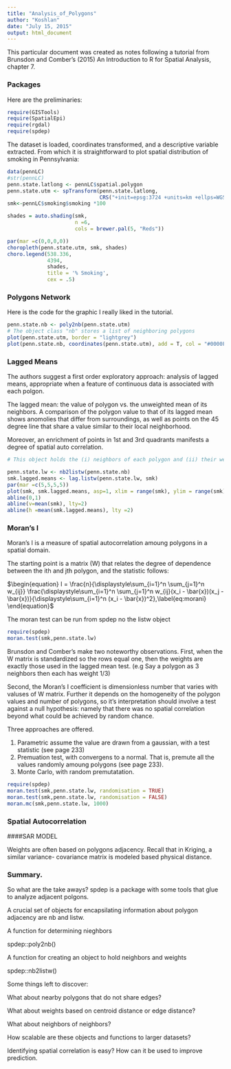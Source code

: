 ```yaml
---
title: "Analysis_of_Polygons"
author: "Koshlan"
date: "July 15, 2015"
output: html_document
---
```


This particular document was created as notes following a tutorial from Brunsdon and Comber's 
(2015) An Introduction to R for Spatial Analysis, chapter 7.

### Packages
Here are the preliminaries:
```r
require(GISTools)
require(SpatialEpi)
require(rgdal)
require(spdep)
```

The dataset is loaded, coordinates transformed, and a descriptive variable extracted.
From which it is straightforward to plot spatial distribution of smoking in Pennsylvania:
```r
data(pennLC)
#str(pennLC)
penn.state.latlong <- pennLC$spatial.polygon
penn.state.utm <- spTransform(penn.state.latlong, 
                              CRS("+init=epsg:3724 +units=km +ellps=WGS84"))
smk<-pennLC$smoking$smoking *100
```

```r
shades = auto.shading(smk, 
                      n =6, 
                      cols = brewer.pal(5, "Reds"))

par(mar =c(0,0,0,0))
choropleth(penn.state.utm, smk, shades)
choro.legend(538.336,
             4394,
             shades, 
             title = '% Smoking',
             cex = .5)

```

### Polygons Network
Here is the code for the graphic I really liked in the tutorial.
```r
penn.state.nb <- poly2nb(penn.state.utm)
# The object class "nb" stores a list of neighboring polygons
plot(penn.state.utm, border = "lightgrey")
plot(penn.state.nb, coordinates(penn.state.utm), add = T, col = "#0000FF50", lwd = 2)
```

### Lagged Means
The authors suggest a first order exploratory approach:
analysis of lagged means, appropriate when a feature of continuous data is associated with each polgon.

The lagged mean: the value of polygon vs. the unweighted mean of its neighbors. 
A comparison of the polygon value to that of its lagged mean shows anomolies 
that differ from surroundings, as well as points on the 45 degree line that 
share a value similar to their local neighborhood. 

Moreover, an enrichment of points in 1st and 3rd quadrants 
manifests a degree of spatial auto correlation.

```r
# This object holds the (i) neighbors of each polygon and (ii) their weights

penn.state.lw <- nb2listw(penn.state.nb)
smk.lagged.means <- lag.listw(penn.state.lw, smk)
par(mar =c(5,5,5,5))
plot(smk, smk.lagged.means, asp=1, xlim = range(smk), ylim = range(smk))
abline(0,1)
abline(v=mean(smk), lty=2)
abline(h =mean(smk.lagged.means), lty =2)
```

### Moran's I
Moran's I is a measure of spatial autocorrelation amoung polygons in a spatial domain.

The starting point is a matrix (W) that relates the degree of dependence between
the ith and jth polygon, and the statistic follows:

 $\begin{equation}
I = \frac{n}{\displaystyle\sum_{i=1}^n \sum_{j=1}^n w_{ij}}
\frac{\displaystyle\sum_{i=1}^n \sum_{j=1}^n w_{ij}(x_i - \bar{x})(x_j -
  \bar{x})}{\displaystyle\sum_{i=1}^n (x_i - \bar{x})^2},\label{eq:morani}
\end{equation}$

The moran test can be run from spdep no the listw object
```r
require(spdep)
moran.test(smk,penn.state.lw)
```

Brunsdon and Comber's make two noteworthy observations. First, 
when the W matrix is standardized so the rows equal one, then the weights are 
exactly those used in the lagged mean test. (e.g Say a polygon as 3 neighbors then each has weight 1/3) 

Second, the Moran's I coefficient is dimensionless number that varies with valuses of W matrix. 
Further it depends on the homogeneity of the polygon values and number of polygons, so
it's interpretation should involve a test against a null hypothesis: namely that there was 
no spatial correlation beyond what could be achieved by random chance.

Three approaches are offered.

1. Parametric assume the value are drawn from a gaussian, with a test statistic (see page 233)
2. Premuation test, with convergens to a normal. That is, premute all the values randomly amoung polygons (see page 233).
3. Monte Carlo, with random premutatation.

```r
require(spdep)
moran.test(smk,penn.state.lw, randomisation = TRUE)
moran.test(smk,penn.state.lw, randomisation = FALSE)
moran.mc(smk,penn.state.lw, 1000)
```


### Spatial Autocorrelation

####SAR MODEL

Weights are often based on polygons adjacency. Recall that in Kriging, a similar variance- 
covariance matrix is modeled based physical distance.

### Summary. 

So what are the take aways? spdep is a package 
with some tools that glue to analyze adjacent polgons.

A crucial set of objects for encapsilating information about polygon adjacency are nb and listw.

A function for determining nieghbors

spdep::poly2nb()

A function for creating an object to hold neighbors and weights 

spdep::nb2listw()

Some things left to discover:

What about nearby polygons that do not share edges?

What about weights based on centroid distance or edge distance?

What about neighbors of neighbors?

How scalable are these objects and functions to larger datasets?

Identifying spatial correlation is easy? How can it be used to improve prediction.
